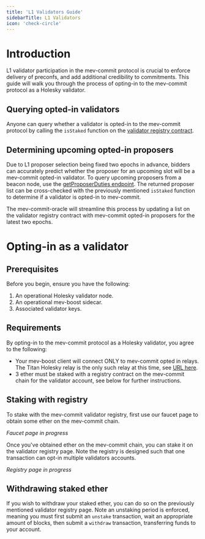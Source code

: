```yaml
---
title: 'L1 Validators Guide'
sidebarTitle: L1 Validators
icon: 'check-circle'
---
```


# Introduction

L1 validator participation in the mev-commit protocol is crucial to enforce delivery of preconfs, and add additional credibility to commitments. This guide will walk you through the process of opting-in to the mev-commit protocol as a Holesky validator.

## Querying opted-in validators

Anyone can query whether a validator is opted-in to the mev-commit protocol by calling the `isStaked` function on the [validator registry contract](https://github.com/primevprotocol/contracts/pull/86).

## Determining upcoming opted-in proposers

Due to L1 proposer selection being fixed two epochs in advance, bidders can accurately predict whether the proposer for an upcoming slot will be a mev-commit opted-in validator. To query upcoming proposers from a beacon node, use the [getProposerDuties endpoint](https://ethereum.github.io/beacon-APIs/#/Validator/getProposerDuties). The returned proposer list can be cross-checked with the previously mentioned `isStaked` function to determine if a validator is opted-in to mev-commit.

The mev-commit-oracle will streamline this process by updating a list on the validator registry contract with mev-commit opted-in proposers for the latest two epochs.

# Opting-in as a validator

## Prerequisites

Before you begin, ensure you have the following:

1. An operational Holesky validator node. 
2. An operational mev-boost sidecar.
3. Associated validator keys.

## Requirements

By opting-in to the mev-commit protocol as a Holesky validator, you agree to the following:

* Your mev-boost client will connect ONLY to mev-commit opted in relays. The Titan Holesky relay is the only such relay at this time, see [URL here](https://docs.titanrelay.xyz/).
* 3 ether must be staked with a registry contract on the mev-commit chain for the validator account, see below for further instructions.

## Staking with registry

To stake with the mev-commit validator registry, first use our faucet page to obtain some ether on the mev-commit chain.

_Faucet page in progress_

Once you've obtained ether on the mev-commit chain, you can stake it on the validator registry page. Note the registry is designed such that one transaction can opt-in multiple validators accounts.

_Registry page in progress_

## Withdrawing staked ether

If you wish to withdraw your staked ether, you can do so on the previously mentioned validator registry page. Note an unstaking period is enforced, meaning you must first submit an `unstake` transaction, wait an appropriate amount of blocks, then submit a `withdraw` transaction, transferring funds to your account.
